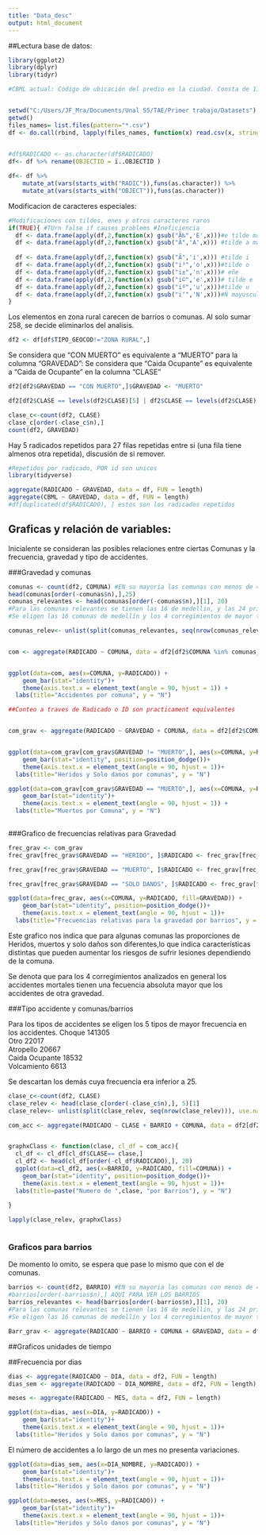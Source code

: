 ```yaml
---
title: "Data_desc"
output: html_document
---
```


##Lectura base de datos:
```r
library(ggplot2)
library(dplyr)
library(tidyr)
```


```r
#CBML actual: Código de ubicación del predio en la ciudad. Consta de 11 dígitos distribuidos en: Comuna (2 dígitos), Barrio (2 dígitos), Manzana (3dígitos) y lote (4 dígitos). 


setwd("C:/Users/JF_Mra/Documents/Unal S5/TAE/Primer trabajo/Datasets")
getwd()
files_names= list.files(pattern="*.csv")
df <- do.call(rbind, lapply(files_names, function(x) read.csv(x, stringsAsFactors = FALSE)))

 
#df$RADICADO <- as.character(df$RADICADO)
df<- df %>% rename(OBJECTID = ï..OBJECTID )

df<- df %>% 
    mutate_at(vars(starts_with("RADIC")),funs(as.character)) %>%
    mutate_at(vars(starts_with("OBJECT")),funs(as.character))
```

Modificacion de caracteres especiales:
```r
#Modificaciones con tildes, enes y otros caracteres raros
if(TRUE){ #TUrn false if causes problems #Ineficiencia
  df <- data.frame(apply(df,2,function(x) gsub("Ã‰",'E',x)))#e tilde mayus
  df <- data.frame(apply(df,2,function(x) gsub("Ã",'A',x))) #tilde a mayus
  
  df <- data.frame(apply(df,2,function(x) gsub("Ã",'i',x))) #tilde i
  df <- data.frame(apply(df,2,function(x) gsub("i³",'o',x)))#tilde o
  df <- data.frame(apply(df,2,function(x) gsub("i±",'n',x)))# eñe
  df <- data.frame(apply(df,2,function(x) gsub("i©",'e',x)))# tilde e 
  df <- data.frame(apply(df,2,function(x) gsub("iº",'u',x)))#tilde u 
  df <- data.frame(apply(df,2,function(x) gsub("i‘",'N',x)))#Ñ mayuscula
}
```

Los elementos en zona rural carecen de barrios o comunas. Al solo sumar 258, se decide eliminarlos del analisis.
```r
df2 <- df[df$TIPO_GEOCOD!="ZONA RURAL",]
```

Se considera que "CON MUERTO" es equivalente a "MUERTO" para la columna "GRAVEDAD":
Se considera que "Caida Ocupante" es equivalente a "Caida de Ocupante" en la columna "CLASE"
```r
df2[df2$GRAVEDAD == "CON MUERTO",]$GRAVEDAD <- "MUERTO"

df2[df2$CLASE == levels(df2$CLASE)[5] | df2$CLASE == levels(df2$CLASE)[3] ,]$CLASE <- "Caida Ocupante"
```


```r



clase_c<-count(df2, CLASE)
clase_c[order(-clase_c$n),]
count(df2, GRAVEDAD)

```

Hay 5 radicados repetidos para 27 filas repetidas entre si (una fila tiene almenos otra repetida), discusión de si remover.
```r
#Repetidos por radicado, POR id son unicos
library(tidyverse)

aggregate(RADICADO ~ GRAVEDAD, data = df, FUN = length)
aggregate(CBML ~ GRAVEDAD, data = df, FUN = length)
#df[duplicated(df$RADICADO), ] estos son los radicados repetidos
```


## Graficas y relación de variables:


Inicialente se consideran las posibles relaciones entre ciertas Comunas y la frecuencia, gravedad y tipo de accidentes.

###Gravedad y comunas

```r
comunas <- count(df2, COMUNA) #EN su mayoria las comunas con menos de 4 accidentes son tabulaciones erroneas d eun barrio
head(comunas[order(-comunas$n),],25)
comunas_relevantes <- head(comunas[order(-comunas$n),][1], 20) 
#Para las comunas relevantes se tienen las 16 de medellin, y las 24 primeras corregimientos y otros lugares menos relevantes.
#Se eligen las 16 comunas de medellín y los 4 corregimientos de mayor tamaño.
```

```r
comunas_relev<- unlist(split(comunas_relevantes, seq(nrow(comunas_relevantes))), use.names = FALSE) ##get the names we want


com <- aggregate(RADICADO ~ COMUNA, data = df2[df2$COMUNA %in% comunas_relev , ], FUN = length) ##genera tabla para graficar (cuenta radicados agrupados por gravedad y comuna)


ggplot(data=com, aes(x=COMUNA, y=RADICADO)) +
    geom_bar(stat="identity")+
    theme(axis.text.x = element_text(angle = 90, hjust = 1)) +
  labs(title="Accidentes por comuna", y = "N")
```


```r
##Conteo a traves de Radicado o ID son practicament equivalentes


com_grav <- aggregate(RADICADO ~ GRAVEDAD + COMUNA, data = df2[df2$COMUNA %in% comunas_relev , ], FUN = length) ##genera tabla para graficar (cuenta radicados agrupados por gravedad y comuna)


ggplot(data=com_grav[com_grav$GRAVEDAD != "MUERTO",], aes(x=COMUNA, y=RADICADO, fill=GRAVEDAD)) +
    geom_bar(stat="identity", position=position_dodge())+
    theme(axis.text.x = element_text(angle = 90, hjust = 1))+
  labs(title="Heridos y Solo danos por comunas", y = "N")

ggplot(data=com_grav[com_grav$GRAVEDAD == "MUERTO",], aes(x=COMUNA, y=RADICADO, fill=GRAVEDAD)) +
    geom_bar(stat="identity")+
    theme(axis.text.x = element_text(angle = 90, hjust = 1)) +
  labs(title="Muertos por Comuna", y = "N")
  
```
###Grafico de frecuencias relativas para Gravedad
```r
frec_grav <- com_grav
frec_grav[frec_grav$GRAVEDAD == "HERIDO", ]$RADICADO <- frec_grav[frec_grav$GRAVEDAD == "HERIDO", ]$RADICADO/sum(frec_grav[frec_grav$GRAVEDAD == "HERIDO", ]$RADICADO)

frec_grav[frec_grav$GRAVEDAD == "MUERTO", ]$RADICADO <- frec_grav[frec_grav$GRAVEDAD == "MUERTO", ]$RADICADO/sum(frec_grav[frec_grav$GRAVEDAD == "MUERTO", ]$RADICADO)

frec_grav[frec_grav$GRAVEDAD == "SOLO DANOS", ]$RADICADO <- frec_grav[frec_grav$GRAVEDAD == "SOLO DANOS", ]$RADICADO/sum(frec_grav[frec_grav$GRAVEDAD == "SOLO DANOS", ]$RADICADO)

ggplot(data=frec_grav, aes(x=COMUNA, y=RADICADO, fill=GRAVEDAD)) +
    geom_bar(stat="identity", position=position_dodge())+
    theme(axis.text.x = element_text(angle = 90, hjust = 1))+
  labs(title="Frecuencias relativas para la gravedad por barrios", y = "Frec")
```

Este grafico nos indica que para algunas comunas las proporciones de Heridos, muertos y solo daños son diferentes,lo que indica características distintas que pueden aumentar los riesgos de sufrir lesiones dependiendo de la comuna.

Se denota que para los 4 corregimientos analizados en general los accidentes mortales tienen una fecuencia absoluta mayor que los accidentes de otra gravedad.



###Tipo accidente y comunas/barrios

Para los tipos de accidentes se eligen los 5 tipos de mayor frecuencia en los accidentes.
Choque	141305			
Otro	22017			
Atropello	20667			
Caida Ocupante	18532			
Volcamiento 6613

Se descartan los demás cuya frecuencia era inferior a 25.
```r
clase_c<-count(df2, CLASE)
clase_relev <- head(clase_c[order(-clase_c$n),], 5)[1]
clase_relev<- unlist(split(clase_relev, seq(nrow(clase_relev))), use.names = FALSE) ##get the type of accidents that kinda matter

com_acc <- aggregate(RADICADO ~ CLASE + BARRIO + COMUNA, data = df2[df2$CLASE %in% clase_relev , ], FUN = length) 


graphxClass <- function(clase, cl_df = com_acc){
  cl_df <- cl_df[cl_df$CLASE== clase,]
  cl_df2 <- head(cl_df[order(-cl_df$RADICADO),], 20)
  ggplot(data=cl_df2, aes(x=BARRIO, y=RADICADO, fill=COMUNA)) +
    geom_bar(stat="identity", position=position_dodge())+
    theme(axis.text.x = element_text(angle = 90, hjust = 1))+
  labs(title=paste("Numero de ",clase, "por Barrios"), y = "N")
  
}

lapply(clase_relev, graphxClass)



```



### Graficos para barrios
De momento lo omito, se espera que pase lo mismo que con el de comunas.
```r
barrios <- count(df2, BARRIO) #EN su mayoria las comunas con menos de 4 accidentes son tabulaciones erroneas d eun barrio
#barrios[order(-barrios$n),] AQUI PARA VER LOS BARRIOS
barrios_relevantes <- head(barrios[order(-barrios$n),][1], 20) 
#Para las comunas relevantes se tienen las 16 de medellin, y las 24 primeras corregimientos y otros lugares menos relevantes.
#Se eligen las 16 comunas de medellín y los 4 corregimientos de mayor tamaño.
```

```r
Barr_grav <- aggregate(RADICADO ~ BARRIO + COMUNA + GRAVEDAD, data = df2, FUN = length) ##genera tabla para graficar (cuenta radicados agrupados por gravedad y comuna)
```

##Graficos unidades de tiempo

##Frecuencia por dias

```r
dias <- aggregate(RADICADO ~ DIA, data = df2, FUN = length)
dias_sem <- aggregate(RADICADO ~ DIA_NOMBRE, data = df2, FUN = length)

meses <- aggregate(RADICADO ~ MES, data = df2, FUN = length)

ggplot(data=dias, aes(x=DIA, y=RADICADO)) +
    geom_bar(stat="identity")+
    theme(axis.text.x = element_text(angle = 90, hjust = 1))+
  labs(title="Heridos y Solo danos por comunas", y = "N")

```
El número de accidentes a lo largo de un mes no presenta variaciones.

```r
ggplot(data=dias_sem, aes(x=DIA_NOMBRE, y=RADICADO)) +
    geom_bar(stat="identity")+
    theme(axis.text.x = element_text(angle = 90, hjust = 1))+
  labs(title="Heridos y Solo danos por comunas", y = "N")
```

```r
ggplot(data=meses, aes(x=MES, y=RADICADO)) +
    geom_bar(stat="identity")+
    theme(axis.text.x = element_text(angle = 90, hjust = 1))+
  labs(title="Heridos y Solo danos por comunas", y = "N")
```



